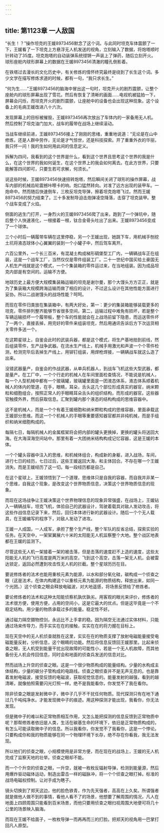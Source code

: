 ```yaml
---
---
---
```

title: 第1123章 一人敌国
---



“长生！？”操作坦克的王媛8973456默念了这个词。与此同时坦克车体震颤了一下，王媛看了一下坦克上方悬浮无人机发送的视角，立刻输入了数据，将炮塔顺时针转动了35度。坦克炮塔的自动装弹系统铿锵一声装上了弹药，随后立刻开火。球形座舱内球形屏幕上的数据在王媛8973456清澈的瞳孔倒影着。

在铁塔过去漫长的文化历史中，有关修炼的情怀终究最终是绕到了长生这个词。多少文学在描写修炼求道的时候，都有一句，“我只求长生。”

“何为生……”王媛8973456的脑海中冒出这一句时，坦克开火的剧烈震颤，让整个座舱内的球形屏幕出现了雪花。然后有恢复了清晰的画面……电视机被猛拍一下，屏幕会闪烁，而坦克开火的剧烈震颤，让座舱中的设备也会出现这种现象。这个设备上的毛病王媛改进八十六次。

发现屏幕上的目标被摧毁，王媛8973456再次放出了车体内的一家备用无人机。然后控制了坦克油门加大，战车的履带在战场上继续滚动。

当战车继续前进，王媛8973456接上了刚刚的思绪，重重地说道：“无论是在山中修炼，还是人群中劳作，无论是才气惊世，还是科技探索。开了重重外衣的华丽，我只怀一问！我的生如何用此间的信息定义。

拆解为四问，我看到的这个世界是什么，看到这个世界且思考这个世界的我是什么，在这个世界的我如何诞生，在这个世界上的我会如何离去。在此方世界，只要能解答四问即可，只要生若可求解，何须长。”

说这些时候，王媛8973456快速扭转炮塔，然后瞬间关闭了球形的操作屏幕，战车内部的机械齿轮震撼咔嚓卡的响。炮口猛然转向。对准了远方出现的装甲车。一炮命中。然而随后快速倒车，三枚反坦克导弹，擦着坦克炮塔飞过。然而王媛8973456的努力结束了。三十多发制导迫击炮弹凌空降落，击穿了坦克装甲。整个战车变成了火焰。

侧面的逃生门打开，一身烈火的王媛8973456爬了出来，跑到了一个弹坑中，随后整个人快速液化，一根接着一根，钛合金骨头吐出了出来。王媛8973456变成了一个球体。

三个小时后一辆履带车辆在这里停稳，另一个王媛出现，她跳下车，用机械手刨挖土坑将液态球体小心翼翼的装到一个小罐子中，然后驾车离开。

六百公里外，一个长三百米，有混凝土构成梯形碉堡型工厂内，一辆辆战车正在组装，这是一个战车工厂，当然仅仅是零件组装工厂。二十一世纪中国买给土豪国无人机生产线就是这个模式，一个个集装箱的零件运过来，在当地组装。因为成品坦克内部是有空间的。运输不方便。

地球历史上最方便大规模集装箱运输的坦克是谢尔曼，那个大馒头方方正正，就是为了集装箱大规模跨海运输而做了相应的设计，不过这么设计在其他性能方面进行妥协。所以二战谢馒头的战场性能？呵呵。

而现在零件归类放在集装箱中，有两大好处，第一：更少的集装箱能够装载更多的坦克，零件排列整齐能够节省很多空间，第二，运输过程中难免有损坏，若是整个车辆运输损坏一个履带板，整个车的性能就会在上战场前留下隐患，而运送零件坏了一两个，直接丢掉，用完好的零件来组装坦克，然后用通讯告诉后方下次运货相关零件多送一个。

在这颗星球上，自鉴会此时的武装兵器，都是这个模式，将生产基地拍到前线，然后组装零件，生产战争武器。在流水生产线上，机械手用激光和声波一个个零件检测，检测完毕后丢掉生产线上，用铆钉组装，用焊枪焊接，一辆辆战车就这么造了出来。

没错武器量产，自鉴会的作战武器，从单兵机器人，到战车飞机这些大型武器，都是量产。在工厂中，一个个行走的机械人在车间里面检查情况，不能说是机械人，每一个人型机械中都有一个玻璃罐，玻璃罐里面是一团液态体系，液态体系顺着机械人的体内的管道，在手，眼睛，耳朵，舌头这几个部位形成真实的器官，纳米颗粒和细胞组合，按照正常人的手眼睛耳朵舌头的组织结构，而形成的器官。这些器官触摸外界，然后获取信息。汇聚到罐内那个液态的结构构成的思维容器中。

这不是机械人，而是一个个有着王媛细胞和纳米颗粒构成的思维容器，里面承载这王媛部分思维。而这一个个机械人的手眼等重要感知器官都并非纯机械，而是手组织和纳米细胞构成的。

每隔七日，每隔机械人的金属框架将会把内部的罐头更换掉，更换的罐头将送回大海。在大海深海空间站中。那里有着一大团纳米结构构成记忆容器，这是王媛的本体。

一个个罐头容器中注入的思维，和机械体组合，构成新的身躯，进入战场，车间，进行七日的经历，七日过后，这些王媛返回大海，和主体回合。不存在哪一个王媛消失。而是王媛经历了这一切。每一段经历都是自己。

在这个星球上，王媛领悟到了一个道理，思维体只是自我的容器，而自我并非某一个思维，自我这个现象，是改变这个世界物质信息，决策这个世界物质信息的现象。

而现在这场战争让王媛决策这个世界物理信息的现象异常强盛，在战场上，王媛钻入一辆辆战车，坦克飞机，体验自己的武器设计，驾驶着载具对敌人发动攻击，将这些作战信息记录下来，然后，回归本体进行新的武器设计。随后一个个无人载具，在王媛编写的程序下，对敌人发动了进攻。

王媛一人成国，一人成军，承担了整个生产线，整个军队的反省总结，探索实验的任务。在天空中，一架架翼展六十米的太阳能无人机监察整个大地。整个战区地表都在王媛的监测下。

尽管这些无人机一架接着一架的被击落，但是击落的速度赶不上造的速度，这些太阳能无人机的飞行高度是两万米的高空，飞到这个高空，击落一架无人机，会被雷达锁定，返回必然遭到攻击性无人机的拦截。整个星球历历在目。

要说修炼者的法术也能用重核元素为能源，以水和部分氧化硅，碳构成一个侦查之眼（这是法术，在体内构建这个以重核元素为能源的物质结构，释放出来，如同一个光团。）这个侦查之眼会释放电磁波，对大地遥感，将场景反馈给了修炼者。

要论修炼者的法术和这种太阳能侦察机孰优孰劣。用客观的眼光来评价，修炼者的法术很方便，使用方便，占用的空间小，这是它最大的优点。但是这毕竟是一个不稳定结构。用少量的物质承载过多的能量。稳定性不好。

通过磁力隔空摄物控剑，永远比不上手拿的稳。因为隔空无法通过实体材料，只能通过场来传导力，而手实实在在的接触，实实在在的将力握在目标上。

现在天空中的无人机侦查就胜在这里，实实在在的物质支撑了放射电磁能量接受电磁能量反射，分析信息，这个眼睛的功能。然后将信息反馈回王媛那里。比起来侦查之眼，无人机受到能量干扰出现故障的可能性小，若是一个无人机故障，而其他备份无人机会传回信息，同时会和地面的侦查兵发送的信息对比。

然而战场上升空的侦查之眼。这是一个很少物质构成的能量结构。少量的水构成主体结构，少量的碳分子管构成的电路线。侦查之眼侦查并不是无声无息的。也是靠着发射电磁波，接受反馈的电磁波，获取视觉信息的。能量发射的越强，看到的越清晰，就像拍照需要闪光灯照一样。绝不是我能看你，你发觉不了我在看你。

除非侦查之眼是发射微中子，微中子几乎不干扰任何物质。现代探测只有在地下通过几千吨纯净水。才能发现微中子的痕迹。用这种探测才能出现，我看你，你无法发现。

但是微中子的难以和正常物质相互作用，又怎么能把探测的信息反馈到正常物质中呢？那帮修炼者依旧是人类，生活在碳基生命的环境下，依旧是正常物质构成的，有怎么可能读取微中子的信息。所以我看你，你发觉不了我看你，这是一个悖论。只要构成你和我的物质能够在同一个物理环境下长存，绝不存在你看我，我无法发现。

所以他们的侦查之眼，小规模使用是非常方便，而在现在的战场上，王媛的无人机完成了监察天地的壮举。侦查之眼却不能。

而一个个升空的侦查之眼，一升空，就被一枚枚反辐射导弹，检测到能量源，然后用爆炸驱动磁体运动，制造出雷击一样的磁脉冲，将一个个侦查之眼打掉。标准的战场电磁权控制。让对手成为瞎子。

镜头切换到了郑天这边，他的脸色铁青，作为先天强者，高高在上久矣。所谓强者就是做他人做不到的事情，看他人看不了的场景，他想要了解周围的情况，凡人在地面上四顾周围只能看到百米场景，而他只要用侦查之眼扫视周围大地便可将几十公里的场景映入脑海。

而现在王媛不给面子，一枚枚导弹一而再再而三的打脸。把郑天的视角用一巴掌打回凡人原型。